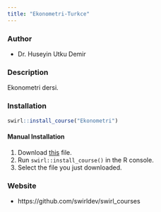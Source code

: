 ```yaml
---
title: "Ekonometri-Turkce"
---
```


### Author

- Dr. Huseyin Utku Demir


### Description

Ekonometri dersi.

### Installation

```r
swirl::install_course("Ekonometri")
```

#### Manual Installation

1. Download [this](https://github.com/hutkudemir/scn/blob/gh-pages/Ekonometri.swc) file.
2. Run `swirl::install_course()` in the R console.
3. Select the file you just downloaded.

### Website

- https://github.com/swirldev/swirl_courses